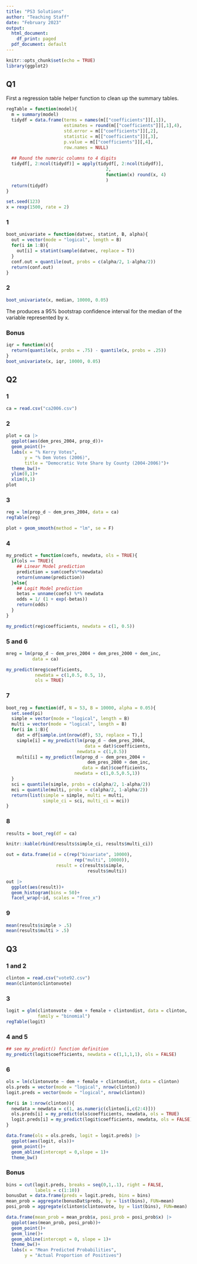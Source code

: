 ```yaml
---
title: "PS3 Solutions"
author: "Teaching Staff"
date: "February 2023"
output:
  html_document:
    df_print: paged
  pdf_document: default
---
```


```r
knitr::opts_chunk$set(echo = TRUE)
library(ggplot2)
```

## Q1

First a regression table helper function to clean up the summary tables. 

```r
regTable = function(model){
  m = summary(model)
  tidydf = data.frame(terms = names(m[["coefficients"]][,1]),
                      estimates = round(m[["coefficients"]][,1],4),
                      std.error = m[["coefficients"]][,2],
                      statistic = m[["coefficients"]][,3],
                      p.value = m[["coefficients"]][,4],
                      row.names = NULL)
  
  ## Round the numeric columns to 4 digits
  tidydf[, 2:ncol(tidydf)] = apply(tidydf[, 2:ncol(tidydf)], 
                                      2, 
                                      function(x) round(x, 4)
                                      )
  return(tidydf)
}
```

```r
set.seed(123)
x = rexp(1500, rate = 2)
```

### 1 

```r
boot_univariate = function(datvec, statint, B, alpha){
  out = vector(mode = "logical", length = B)
  for(i in 1:B){
    out[i] = statint(sample(datvec, replace = T))
  }
  conf.out = quantile(out, probs = c(alpha/2, 1-alpha/2))
  return(conf.out)
}

```

### 2 
```r
boot_univariate(x, median, 10000, 0.05)
```

The produces a 95% bootstrap confidence interval for the median of the variable represented by x.

### Bonus 

```r
iqr = function(x){
  return(quantile(x, probs = .75) - quantile(x, probs = .25))
}
boot_univariate(x, iqr, 10000, 0.05)
```

## Q2

### 1

```r
ca = read.csv("ca2006.csv")
```

### 2 

```r
plot = ca |>
  ggplot(aes(dem_pres_2004, prop_d))+
  geom_point()+
  labs(x = "% Kerry Votes",
       y = "% Dem Votes (2006)",
       title = "Democratic Vote Share by County (2004-2006)")+
  theme_bw()+
  ylim(0,1)+
  xlim(0,1)
plot
```

### 3 

```r
reg = lm(prop_d ~ dem_pres_2004, data = ca)
regTable(reg)
```

```r
plot + geom_smooth(method = "lm", se = F)
```

### 4 
```r
my_predict = function(coefs, newdata, ols = TRUE){
  if(ols == TRUE){
    ## Linear Model prediction 
    prediction = sum(coefs%*%newdata)
    return(unname(prediction))
  }else{
    ## Logit Model prediction 
    betas = unname(coefs) %*% newdata
    odds = 1/ (1 + exp(-betas))
    return(odds)
  }
}

my_predict(reg$coefficients, newdata = c(1, 0.5))
```

### 5 and 6 

```r
mreg = lm(prop_d ~ dem_pres_2004 + dem_pres_2000 + dem_inc,
          data = ca)

my_predict(mreg$coefficients, 
           newdata = c(1,0.5, 0.5, 1), 
           ols = TRUE)
```

### 7 

```r
boot_reg = function(df, N = 53, B = 10000, alpha = 0.05){
  set.seed(pi)
  simple = vector(mode = "logical", length = B)
  multi = vector(mode = "logical", length = B)
  for(i in 1:B){
    dat = df[sample.int(nrow(df), 53, replace = T),]
    simple[i] = my_predict(lm(prop_d ~ dem_pres_2004, 
                              data = dat)$coefficients,
                           newdata = c(1,0.5))
    multi[i] = my_predict(lm(prop_d ~ dem_pres_2004 + 
                               dem_pres_2000 + dem_inc,
                             data = dat)$coefficients, 
                          newdata = c(1,0.5,0.5,1))
  }
  sci = quantile(simple, probs = c(alpha/2, 1-alpha/2))
  mci = quantile(multi, probs = c(alpha/2, 1-alpha/2))
  return(list(simple = simple, multi = multi,
              simple_ci = sci, multi_ci = mci))
}
```

### 8 

```r
results = boot_reg(df = ca)
```

```r
knitr::kable(rbind(results$simple_ci, results$multi_ci))
```

```r
out = data.frame(id = c(rep("bivariate", 10000), 
                          rep("multi", 10000)),
                   result = c(results$simple, 
                               results$multi))
```


```r
out |>
  ggplot(aes(result))+
  geom_histogram(bins = 50)+
  facet_wrap(~id, scales = "free_x")
```

### 9 

```r
mean(results$simple > .5)
mean(results$multi > .5)
```

## Q3 

### 1 and 2 

```r
clinton = read.csv("vote92.csv")
mean(clinton$clintonvote)
```


### 3 

```r
logit = glm(clintonvote ~ dem + female + clintondist, data = clinton,
            family = "binomial")
regTable(logit)
```

### 4 and 5 

```r
## see my_predict() function definition 
my_predict(logit$coefficients, newdata = c(1,1,1,1), ols = FALSE)
```

### 6 

```r
ols = lm(clintonvote ~ dem + female + clintondist, data = clinton)
ols.preds = vector(mode = "logical", nrow(clinton))
logit.preds = vector(mode = "logical", nrow(clinton))

for(i in 1:nrow(clinton)){
  newdata = newdata = c(1, as.numeric(clinton[i,c(2:4)]))
  ols.preds[i] = my_predict(ols$coefficients, newdata, ols = TRUE)
  logit.preds[i] = my_predict(logit$coefficients, newdata, ols = FALSE)
}
```

```r
data.frame(ols = ols.preds, logit = logit.preds) |>
  ggplot(aes(logit, ols))+
  geom_point()+
  geom_abline(intercept = 0,slope = 1)+
  theme_bw()
```

### Bonus 
```r
bins = cut(logit.preds, breaks = seq(0,1,.1), right = FALSE,
           labels = c(1:10))
bonusDat = data.frame(preds = logit.preds, bins = bins)
mean_prob = aggregate(bonusDat$preds, by = list(bins), FUN=mean)
posi_prob = aggregate(clinton$clintonvote, by = list(bins), FUN=mean)

data.frame(mean_prob = mean_prob$x, posi_prob = posi_prob$x) |>
  ggplot(aes(mean_prob, posi_prob))+
  geom_point()+
  geom_line()+
  geom_abline(intercept = 0, slope = 1)+
  theme_bw()+
  labs(x = "Mean Predicted Probabilities",
       y = "Actual Proportion of Positives")

```